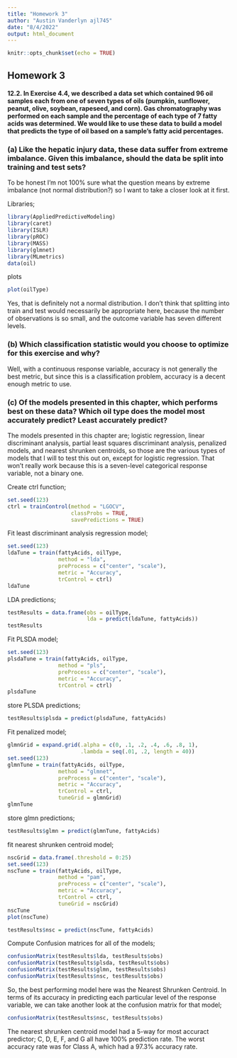 ```yaml
---
title: "Homework 3"
author: "Austin Vanderlyn ajl745"
date: "8/4/2022"
output: html_document
---
```


```r
knitr::opts_chunk$set(echo = TRUE)
```

## Homework 3

#### 12.2. In Exercise 4.4, we described a data set which contained 96 oil samples each from one of seven types of oils (pumpkin, sunflower, peanut, olive, soybean, rapeseed, and corn). Gas chromatography was performed on each sample and the percentage of each type of 7 fatty acids was determined. We would like to use these data to build a model that predicts the type of oil based on a sample’s fatty acid percentages.


### (a) Like the hepatic injury data, these data suffer from extreme imbalance. Given this imbalance, should the data be split into training and test sets?

To be honest I'm not 100% sure what the question means by extreme imbalance (not normal distribution?) so I want to take a closer look at it first.

Libraries;
```r
library(AppliedPredictiveModeling)
library(caret)
library(ISLR)
library(pROC)
library(MASS)
library(glmnet)
library(MLmetrics)
data(oil)
```


plots
```r
plot(oilType)
```

Yes, that is definitely not a normal distribution. I don't think that splitting into train and test would necessarily be appropriate here, because the number of observations is so small, and the outcome variable has seven different levels. 


### (b) Which classification statistic would you choose to optimize for this exercise and why?

Well, with a continuous response variable, accuracy is not generally the best metric, but since this is a classification problem, accuracy is a decent enough metric to use.

### (c) Of the models presented in this chapter, which performs best on these data? Which oil type does the model most accurately predict? Least accurately predict?

The models presented in this chapter are; logistic regression, linear discriminant analysis, partial least squares discriminant analysis, penalized models, and nearest shrunken centroids, so those are the various types of models that I will to test this out on, except for logistic regression. That won't really work because this is a seven-level categorical response variable, not a binary one.


Create ctrl function;
```r
set.seed(123)
ctrl = trainControl(method = "LGOCV",
                    classProbs = TRUE,
                    savePredictions = TRUE)
```


Fit least discriminant analysis regression model;
```r
set.seed(123)
ldaTune = train(fattyAcids, oilType,
                method = "lda",
                preProcess = c("center", "scale"),
                metric = "Accuracy",
                trControl = ctrl)
ldaTune
```


LDA predictions;
```r
testResults = data.frame(obs = oilType,
                         lda = predict(ldaTune, fattyAcids))
testResults
```



Fit PLSDA model;
```r
set.seed(123)
plsdaTune = train(fattyAcids, oilType,
                method = "pls",
                preProcess = c("center", "scale"),
                metric = "Accuracy",
                trControl = ctrl)
plsdaTune
```


store PLSDA predictions;
```r
testResults$plsda = predict(plsdaTune, fattyAcids)
```



Fit penalized model;
```r
glmnGrid = expand.grid(.alpha = c(0, .1, .2, .4, .6, .8, 1),
                       .lambda = seq(.01, .2, length = 40))
set.seed(123)
glmnTune = train(fattyAcids, oilType,
                method = "glmnet",
                preProcess = c("center", "scale"),
                metric = "Accuracy",
                trControl = ctrl,
                tuneGrid = glmnGrid)
glmnTune
```

store glmn predictions;
```r
testResults$glmn = predict(glmnTune, fattyAcids)
```


fit nearest shrunken centroid model;
```r
nscGrid = data.frame(.threshold = 0:25)
set.seed(123)
nscTune = train(fattyAcids, oilType,
                method = "pam",
                preProcess = c("center", "scale"),
                metric = "Accuracy",
                trControl = ctrl,
                tuneGrid = nscGrid)
nscTune
plot(nscTune)
```


```r
testResults$nsc = predict(nscTune, fattyAcids)
```


Compute Confusion matrices for all of the models;
```r
confusionMatrix(testResults$lda, testResults$obs)
confusionMatrix(testResults$plsda, testResults$obs)
confusionMatrix(testResults$glmn, testResults$obs)
confusionMatrix(testResults$nsc, testResults$obs)
```


So, the best performing model here was the Nearest Shrunken Centroid. In terms of its accuracy in predicting each particular level of the response variable, we can take another look at the confusion matrix for that model;
```r
confusionMatrix(testResults$nsc, testResults$obs)
```

The nearest shrunken centroid model had a 5-way for most accuract predictor; C, D, E, F, and G all have 100% prediction rate. The worst accuracy rate was for Class A, which had a 97.3% accuracy rate.










